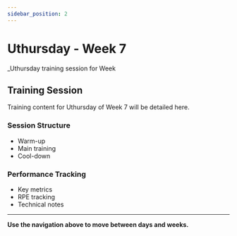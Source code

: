 ```yaml
---
sidebar_position: 2
---
```



<WorkoutNav weekNumber={7} />

# Uthursday - Week 7

_Uthursday training session for Week 

## Training Session

Training content for Uthursday of Week 7 will be detailed here.

### Session Structure
- Warm-up
- Main training
- Cool-down

### Performance Tracking
- Key metrics
- RPE tracking
- Technical notes

---

**Use the navigation above to move between days and weeks.**
